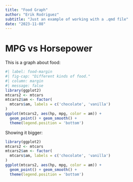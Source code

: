 ```yaml
---
title: "Food Graph"
author: "Erik Rodriguez"
subtitle: "Just an example of working with a .qmd file"
date: "2023-11-08"
---
```


# MPG vs Horsepower

This is a graph about food:

```r
#| label: food-margin
#| fig-cap: "Different kinds of food."
#| column: margin
#| message: false
library(ggplot2)
mtcars2 <- mtcars
mtcars2$am <- factor(
  mtcars$am, labels = c('chocolate', 'vanilla')
)
ggplot(mtcars2, aes(hp, mpg, color = am)) +
  geom_point() + geom_smooth() +
  theme(legend.position = 'bottom')
```

Showing it bigger:

```r
library(ggplot2)
mtcars2 <- mtcars
mtcars2$am <- factor(
  mtcars$am, labels = c('chocolate', 'vanilla')
)
ggplot(mtcars2, aes(hp, mpg, color = am)) +
  geom_point() + geom_smooth() +
  theme(legend.position = 'bottom')
```